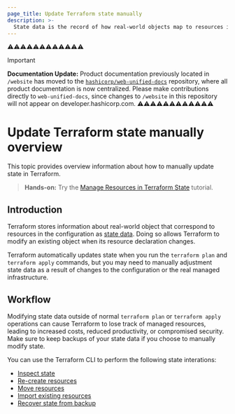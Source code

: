 ```yaml
---
page_title: Update Terraform state manually
description: >-
  State data is the record of how real-world objects map to resources in the Terraform configuration. Learn how to manually update with state data.
---
```


⚠️⚠️⚠️⚠️⚠️⚠️⚠️⚠️⚠️⚠️⚠️⚠️
> [!IMPORTANT]  
> **Documentation Update:** Product documentation previously located in `/website` has moved to the [`hashicorp/web-unified-docs`](https://github.com/hashicorp/web-unified-docs) repository, where all product documentation is now centralized. Please make contributions directly to `web-unified-docs`, since changes to `/website` in this repository will not appear on developer.hashicorp.com.
⚠️⚠️⚠️⚠️⚠️⚠️⚠️⚠️⚠️⚠️⚠️⚠️


# Update Terraform state manually overview

This topic provides overview information about how to manually update state in Terraform. 

> **Hands-on:** Try the [Manage Resources in Terraform State](/terraform/tutorials/state/state-cli?utm_source=WEBSITE&utm_medium=WEB_IO&utm_offer=ARTICLE_PAGE&utm_content=DOCS) tutorial.

## Introduction

Terraform stores information about real-world object that correspond to resources in the configuration as [state data](/terraform/language/state).
Doing so allows Terraform to modify an existing object when its resource declaration changes.

Terraform automatically updates state when you run the `terraform plan` and `terraform apply` commands, but you may need to manually adjustment state data as a result of changes to the configuration or the real managed infrastructure.

## Workflow

Modifying state data outside of normal `terraform plan` or `terraform apply` operations can cause Terraform to lose track of managed resources, leading to increased costs, reduced productivity, or compromised security. Make sure to keep backups of your state data if you choose to manually modify state.

You can use the Terraform CLI to perform the following state interations:

- [Inspect state](/terraform/cli/state/inspect)
- [Re-create resources](/terraform/cli/state/taint)
- [Move resources](/terraform/cli/state/move)
- [Import existing resources](/terraform/cli/import) 
- [Recover state from backup](/terraform/cli/state/recover)


